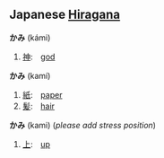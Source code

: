 ==Japanese [[Hiragana]]==
'''かみ''' (kámi)

# [[神]]:　[[god]]

'''かみ''' (kamí)
# [[紙]]:　[[paper]]
# [[髪]]:　[[hair]]

'''かみ''' (kami) (''please add stress position'')
# [[上]]:　[[up]]